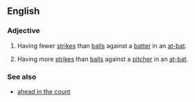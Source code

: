 ==English==

===Adjective===
{{en-adj|head=[[behind]] in the [[count]]|-}}

# {{label|en|baseball|of a [[pitcher]]}} Having fewer [[strike]]s than [[ball]]s against a [[batter]] in an [[at-bat]].
# {{label|en|baseball|of a [[batter]]}} Having more [[strike]]s than [[ball]]s against a [[pitcher]] in an [[at-bat]].

===See also===
* [[ahead in the count]]